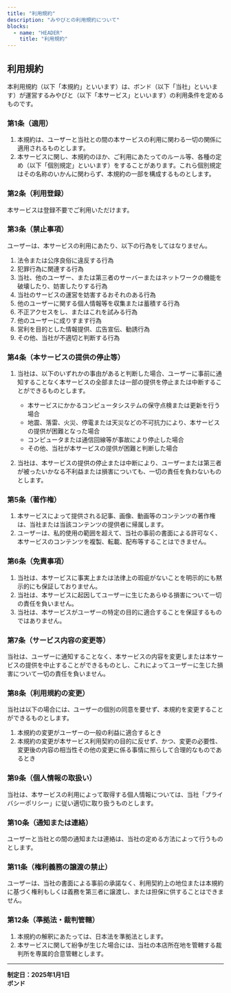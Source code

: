 ```yaml
---
title: "利用規約"
description: "みやびとの利用規約について"
blocks:
  - name: "HEADER"
    title: "利用規約"
---
```


## 利用規約

本利用規約（以下「本規約」といいます）は、ボンド（以下「当社」といいます）が運営するみやびと（以下「本サービス」といいます）の利用条件を定めるものです。

### 第1条（適用）

1. 本規約は、ユーザーと当社との間の本サービスの利用に関わる一切の関係に適用されるものとします。
2. 本サービスに関し、本規約のほか、ご利用にあたってのルール等、各種の定め（以下「個別規定」といいます）をすることがあります。これら個別規定はその名称のいかんに関わらず、本規約の一部を構成するものとします。

### 第2条（利用登録）

本サービスは登録不要でご利用いただけます。

### 第3条（禁止事項）

ユーザーは、本サービスの利用にあたり、以下の行為をしてはなりません。

1. 法令または公序良俗に違反する行為
2. 犯罪行為に関連する行為
3. 当社、他のユーザー、または第三者のサーバーまたはネットワークの機能を破壊したり、妨害したりする行為
4. 当社のサービスの運営を妨害するおそれのある行為
5. 他のユーザーに関する個人情報等を収集または蓄積する行為
6. 不正アクセスをし、またはこれを試みる行為
7. 他のユーザーに成りすます行為
8. 営利を目的とした情報提供、広告宣伝、勧誘行為
9. その他、当社が不適切と判断する行為

### 第4条（本サービスの提供の停止等）

1. 当社は、以下のいずれかの事由があると判断した場合、ユーザーに事前に通知することなく本サービスの全部または一部の提供を停止または中断することができるものとします。
   - 本サービスにかかるコンピュータシステムの保守点検または更新を行う場合
   - 地震、落雷、火災、停電または天災などの不可抗力により、本サービスの提供が困難となった場合
   - コンピュータまたは通信回線等が事故により停止した場合
   - その他、当社が本サービスの提供が困難と判断した場合

2. 当社は、本サービスの提供の停止または中断により、ユーザーまたは第三者が被ったいかなる不利益または損害についても、一切の責任を負わないものとします。

### 第5条（著作権）

1. 本サービスによって提供される記事、画像、動画等のコンテンツの著作権は、当社または当該コンテンツの提供者に帰属します。
2. ユーザーは、私的使用の範囲を超えて、当社の事前の書面による許可なく、本サービスのコンテンツを複製、転載、配布等することはできません。

### 第6条（免責事項）

1. 当社は、本サービスに事実上または法律上の瑕疵がないことを明示的にも黙示的にも保証しておりません。
2. 当社は、本サービスに起因してユーザーに生じたあらゆる損害について一切の責任を負いません。
3. 当社は、本サービスがユーザーの特定の目的に適合することを保証するものではありません。

### 第7条（サービス内容の変更等）

当社は、ユーザーに通知することなく、本サービスの内容を変更しまたは本サービスの提供を中止することができるものとし、これによってユーザーに生じた損害について一切の責任を負いません。

### 第8条（利用規約の変更）

当社は以下の場合には、ユーザーの個別の同意を要せず、本規約を変更することができるものとします。

1. 本規約の変更がユーザーの一般の利益に適合するとき
2. 本規約の変更が本サービス利用契約の目的に反せず、かつ、変更の必要性、変更後の内容の相当性その他の変更に係る事情に照らして合理的なものであるとき

### 第9条（個人情報の取扱い）

当社は、本サービスの利用によって取得する個人情報については、当社「プライバシーポリシー」に従い適切に取り扱うものとします。

### 第10条（通知または連絡）

ユーザーと当社との間の通知または連絡は、当社の定める方法によって行うものとします。

### 第11条（権利義務の譲渡の禁止）

ユーザーは、当社の書面による事前の承諾なく、利用契約上の地位または本規約に基づく権利もしくは義務を第三者に譲渡し、または担保に供することはできません。

### 第12条（準拠法・裁判管轄）

1. 本規約の解釈にあたっては、日本法を準拠法とします。
2. 本サービスに関して紛争が生じた場合には、当社の本店所在地を管轄する裁判所を専属的合意管轄とします。

---

**制定日：2025年1月1日**  
**ボンド**
